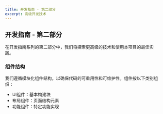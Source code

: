 ---
title: 开发指南 - 第二部分
excerpt: 高级开发技术
---

## 开发指南 - 第二部分

在开发指南系列的第二部分中，我们将探索更高级的技术和使用本项目的最佳实践。

### 组件结构

我们遵循模块化组件结构，以确保代码的可重用性和可维护性。组件按以下类别组织：

- UI组件：基本构建块
- 布局组件：页面结构元素
- 功能组件：特定功能实现